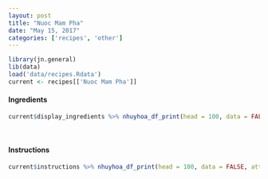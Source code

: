 ```yaml
---
layout: post
title: "Nuoc Mam Pha"
date: "May 15, 2017"
categories: ['recipes', 'other']
---
```


```r
library(jn.general)
lib(data)
load('data/recipes.Rdata')
current <- recipes[['Nuoc Mam Pha']]
```






#### Ingredients

```r
current$display_ingredients %>% nhuyhoa_df_print(head = 100, data = FALSE, attribute = "class = \"presenttab\"")
```

<br>

#### Instructions

```r
current$instructions %>% nhuyhoa_df_print(head = 100, data = FALSE, attribute = "class = \"presenttabnoh\"")
```

